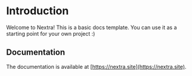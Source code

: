 # Introduction
 
Welcome to Nextra! This is a basic docs template. You can use it as a starting point for your own project :)

## Documentation

The documentation is available at [https://nextra.site](https://nextra.site).
